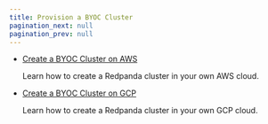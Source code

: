 ```yaml
---
title: Provision a BYOC Cluster
pagination_next: null
pagination_prev: null
---
```


<head>
    <meta name="title" content="Provision a BYOC Cluster"/>
    <meta name="description" content="Provision a BYOC cluster."/>
    <link rel="canonical" href="https://docs.redpanda.com/docs/deploy/deployment-option/cloud/provision-a-byoc-cluster/" />
</head>

- [Create a BYOC Cluster on AWS](../create-byoc-cluster-aws)

   Learn how to create a Redpanda cluster in your own AWS cloud.

- [Create a BYOC Cluster on GCP](../create-byoc-cluster-gcp.mdx)

   Learn how to create a Redpanda cluster in your own GCP cloud.